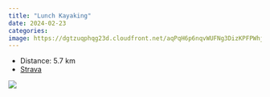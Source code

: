 ```yaml
---
title: "Lunch Kayaking"
date: 2024-02-23
categories: 
image: https://dgtzuqphqg23d.cloudfront.net/aqPqH6p6nqvWUFNg3DizKPFPWhj3iQlk60kKgQnYzWM-768x432.jpg
---
```


- Distance: 5.7 km
- [Strava](https://www.strava.com/activities/10820453778)



![](https://dgtzuqphqg23d.cloudfront.net/aqPqH6p6nqvWUFNg3DizKPFPWhj3iQlk60kKgQnYzWM-768x432.jpg)



